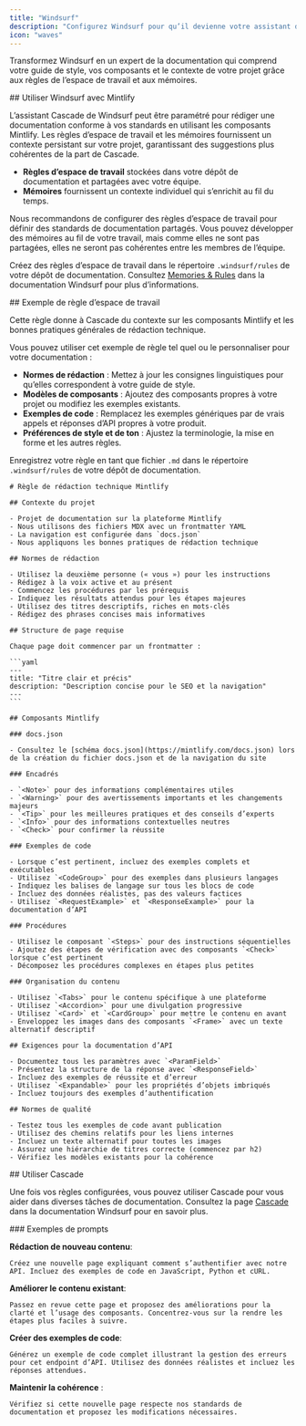 ```yaml
---
title: "Windsurf"
description: "Configurez Windsurf pour qu’il devienne votre assistant d’écriture"
icon: "waves"
---
```


Transformez Windsurf en un expert de la documentation qui comprend votre guide de style, vos composants et le contexte de votre projet grâce aux règles de l’espace de travail et aux mémoires.

<div id="using-windsurf-with-mintlify">
  ## Utiliser Windsurf avec Mintlify
</div>

L’assistant Cascade de Windsurf peut être paramétré pour rédiger une documentation conforme à vos standards en utilisant les composants Mintlify. Les règles d’espace de travail et les mémoires fournissent un contexte persistant sur votre projet, garantissant des suggestions plus cohérentes de la part de Cascade.

* **Règles d’espace de travail** stockées dans votre dépôt de documentation et partagées avec votre équipe.
* **Mémoires** fournissent un contexte individuel qui s’enrichit au fil du temps.

Nous recommandons de configurer des règles d’espace de travail pour définir des standards de documentation partagés. Vous pouvez développer des mémoires au fil de votre travail, mais comme elles ne sont pas partagées, elles ne seront pas cohérentes entre les membres de l’équipe.

Créez des règles d’espace de travail dans le répertoire `.windsurf/rules` de votre dépôt de documentation. Consultez [Memories & Rules](https://docs.windsurf.com/windsurf/cascade/memories) dans la documentation Windsurf pour plus d’informations.

<div id="example-workspace-rule">
  ## Exemple de règle d’espace de travail
</div>

Cette règle donne à Cascade du contexte sur les composants Mintlify et les bonnes pratiques générales de rédaction technique.

Vous pouvez utiliser cet exemple de règle tel quel ou le personnaliser pour votre documentation :

* **Normes de rédaction** : Mettez à jour les consignes linguistiques pour qu’elles correspondent à votre guide de style.
* **Modèles de composants** : Ajoutez des composants propres à votre projet ou modifiez les exemples existants.
* **Exemples de code** : Remplacez les exemples génériques par de vrais appels et réponses d’API propres à votre produit.
* **Préférences de style et de ton** : Ajustez la terminologie, la mise en forme et les autres règles.

Enregistrez votre règle en tant que fichier `.md` dans le répertoire `.windsurf/rules` de votre dépôt de documentation.

````mdx
# Règle de rédaction technique Mintlify

## Contexte du projet

- Projet de documentation sur la plateforme Mintlify
- Nous utilisons des fichiers MDX avec un frontmatter YAML  
- La navigation est configurée dans `docs.json`
- Nous appliquons les bonnes pratiques de rédaction technique

## Normes de rédaction

- Utilisez la deuxième personne (« vous ») pour les instructions
- Rédigez à la voix active et au présent
- Commencez les procédures par les prérequis
- Indiquez les résultats attendus pour les étapes majeures
- Utilisez des titres descriptifs, riches en mots‑clés
- Rédigez des phrases concises mais informatives

## Structure de page requise

Chaque page doit commencer par un frontmatter :

```yaml
---
title: "Titre clair et précis"
description: "Description concise pour le SEO et la navigation"
---
```

## Composants Mintlify

### docs.json

- Consultez le [schéma docs.json](https://mintlify.com/docs.json) lors de la création du fichier docs.json et de la navigation du site

### Encadrés

- `<Note>` pour des informations complémentaires utiles
- `<Warning>` pour des avertissements importants et les changements majeurs
- `<Tip>` pour les meilleures pratiques et des conseils d’experts  
- `<Info>` pour des informations contextuelles neutres
- `<Check>` pour confirmer la réussite

### Exemples de code

- Lorsque c’est pertinent, incluez des exemples complets et exécutables
- Utilisez `<CodeGroup>` pour des exemples dans plusieurs langages
- Indiquez les balises de langage sur tous les blocs de code
- Incluez des données réalistes, pas des valeurs factices
- Utilisez `<RequestExample>` et `<ResponseExample>` pour la documentation d’API

### Procédures

- Utilisez le composant `<Steps>` pour des instructions séquentielles
- Ajoutez des étapes de vérification avec des composants `<Check>` lorsque c’est pertinent
- Décomposez les procédures complexes en étapes plus petites

### Organisation du contenu

- Utilisez `<Tabs>` pour le contenu spécifique à une plateforme
- Utilisez `<Accordion>` pour une divulgation progressive
- Utilisez `<Card>` et `<CardGroup>` pour mettre le contenu en avant
- Enveloppez les images dans des composants `<Frame>` avec un texte alternatif descriptif

## Exigences pour la documentation d’API

- Documentez tous les paramètres avec `<ParamField>` 
- Présentez la structure de la réponse avec `<ResponseField>`
- Incluez des exemples de réussite et d’erreur
- Utilisez `<Expandable>` pour les propriétés d’objets imbriqués
- Incluez toujours des exemples d’authentification

## Normes de qualité

- Testez tous les exemples de code avant publication
- Utilisez des chemins relatifs pour les liens internes
- Incluez un texte alternatif pour toutes les images
- Assurez une hiérarchie de titres correcte (commencez par h2)
- Vérifiez les modèles existants pour la cohérence
````

<div id="working-with-cascade">
  ## Utiliser Cascade
</div>

Une fois vos règles configurées, vous pouvez utiliser Cascade pour vous aider dans diverses tâches de documentation. Consultez la page [Cascade](https://docs.windsurf.com/windsurf/cascade) dans la documentation Windsurf pour en savoir plus.

<div id="example-prompts">
  ### Exemples de prompts
</div>

**Rédaction de nouveau contenu**:

```text renvoyer à la ligne
Créez une nouvelle page expliquant comment s’authentifier avec notre API. Incluez des exemples de code en JavaScript, Python et cURL.
```

**Améliorer le contenu existant**:

```text renvoyer à la ligne
Passez en revue cette page et proposez des améliorations pour la clarté et l’usage des composants. Concentrez-vous sur la rendre les étapes plus faciles à suivre.
```

**Créer des exemples de code**:

```text renvoyer à la ligne
Générez un exemple de code complet illustrant la gestion des erreurs pour cet endpoint d’API. Utilisez des données réalistes et incluez les réponses attendues.
```

**Maintenir la cohérence** :

```text renvoyer à la ligne
Vérifiez si cette nouvelle page respecte nos standards de documentation et proposez les modifications nécessaires.
```